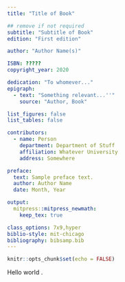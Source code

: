 ```yaml
---
title: "Title of Book"

## remove if not required
subtitle: "Subtitle of Book"
edition: "First edition"

author: "Author Name(s)"

ISBN: ?????
copyright_year: 2020

dedication: "To whomever..."
epigraph:
  - text: "Something relevant...''"
    source: "Author, Book"

list_figures: false
list_tables: false

contributors:
  - name: Person
    department: Department of Stuff
    affiliation: Whatever University
    address: Somewhere

preface:
  text: Sample preface text.
  author: Author Name
  date: Month, Year

output:
  mitpress::mitpress_newmath:
    keep_tex: true

class_options: 7x9,hyper
biblio-style: mit-chicago
bibliography: bibsamp.bib
---
```


```r
knitr::opts_chunk$set(echo = FALSE)
```

\chapter{Hello world}

Hello world \citep{antibayes}.

